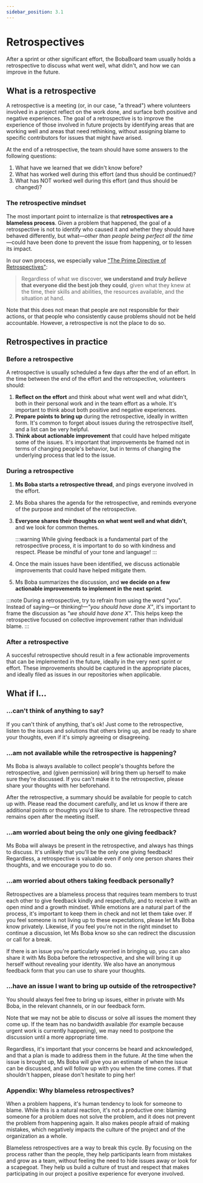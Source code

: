 ```yaml
---
sidebar_position: 3.1
---
```


# Retrospectives

After a sprint or other significant effort, the BobaBoard team usually holds a retrospective to discuss what went well,
what didn't, and how we can improve in the future.

## What is a retrospective

A retrospective is a meeting (or, in our case, "a thread") where volunteers involved in a project reflect
on the work done, and surface both positive and negative experiences. The goal of a retrospective is to
improve the experience of those involved in future projects by identifying areas that are working well
and areas that need rethinking, without assigning blame to specific contributors for issues that might
have arised.

At the end of a retrospective, the team should have some answers to the following questions:

1. What have we learned that we didn't know before?
2. What has worked well during this effort (and thus should be continued)?
3. What has NOT worked well during this effort (and thus should be changed)?

### The retrospective mindset

The most important point to internalize is that **retrospectives are a blameless process**. Given a problem
that happened, the goal of a retrospective is not to identify who caused it and whether they should have
behaved differently, but what—_other than people being perfect all the time_—could have been done to
prevent the issue from happening, or to lessen its impact.

In our own process, we especially value ["The Prime Directive of Retrospectives"](https://retrospectivewiki.org/index.php?title=The_Prime_Directive):

> Regardless of what we discover, **we understand and _truly believe_ that everyone did the best job they could**,
> given what they knew at the time, their skills and abilities, the resources available, and
> the situation at hand.

Note that this does not mean that people are not responsible for their actions, or that people who consistently
cause problems should not be held accountable. However, a retrospective is not the place to do so.

## Retrospectives in practice

### Before a retrospective

A retrospective is usually scheduled a few days after the end of an effort. In the time between the end of the
effort and the retrospective, volunteers should:

1. **Reflect on the effort** and think about what went well and what didn't, both in their personal work and
   in the team effort as a whole. It's important to think about both positive and negative experiences.
2. **Prepare points to bring up** during the retrospective, ideally in written form. It's common to forget
   about issues during the retrospective itself, and a list can be very helpful.
3. **Think about actionable improvement** that could have helped mitigate some of the issues. It's important
   that improvements be framed not in terms of changing people's behavior, but in terms of changing the
   underlying process that led to the issue.

### During a retrospective

1. **Ms Boba starts a retrospective thread**, and pings everyone involved in the effort.
2. Ms Boba shares the agenda for the retrospective, and reminds everyone of the purpose and mindset of the
   retrospective.
3. **Everyone shares their thoughts on what went well and what didn't**, and we look for common themes.

   :::warning
   While giving feedback is a fundamental part of the retrospective process, it is important to do so with
   kindness and respect. Please be mindful of your tone and language!
   :::

4. Once the main issues have been identified, we discuss actionable improvements that could have helped
   mitigate them.
5. Ms Boba summarizes the discussion, and **we decide on a few actionable improvements to implement in the
   next sprint**.

:::note
During a retrospective, try to refrain from using the word "you". Instead of saying—or thinking!—_"you should
have done X"_, it's important to frame the discussion as _"we should have done X"_. This helps keep the
retrospective focused on collective improvement rather than individual blame.
:::

### After a retrospective

A succesful retrospective should result in a few actionable improvements that can be implemented in the
future, ideally in the very next sprint or effort. These improvements should be captured in the appropriate
places, and ideally filed as issues in our repositories when applicable.

## What if I...

### ...can't think of anything to say?

If you can't think of anything, that's ok! Just come to the retrospective, listen to the issues and solutions
that others bring up, and be ready to share your thoughts, even if it's simply agreeing or disagreeing.

### ...am not available while the retrospective is happening?

Ms Boba is always available to collect people's thoughts before the retrospective, and (given permission) will
bring them up herself to make sure they're discussed. If you can't make it to the retrospective, please
share your thoughts with her beforehand.

After the retrospective, a summary should be available for people to catch up with. Please read the document
carefully, and let us know if there are additional points or thoughts you'd like to share. The retrospective
thread remains open after the meeting itself.

### ...am worried about being the only one giving feedback?

Ms Boba will always be present in the retrospective, and always has things to discuss. It's unlikely
that you'll be the only one giving feedback! Regardless, a retrospective is valuable even if only one person
shares their thoughts, and we encourage you to do so.

### ...am worried about others taking feedback personally?

Retrospectives are a blameless process that requires team members to trust each other to give feedback kindly
and respectfully, and to receive it with an open mind and a growth mindset. While emotions are a natural part
of the process, it's important to keep them in check and not let them take over. If you feel someone is
not living up to these expectations, please let Ms Boba know privately. Likewise, if you feel you're not
in the right mindset to continue a discussion, let Ms Boba know so she can redirect the discussion or call
for a break.

If there is an issue you're particularly worried in bringing up, you can also share it with Ms Boba before the
retrospective, and she will bring it up herself without revealing your identity. We also have an anonymous
feedback form that you can use to share your thoughts.

### ...have an issue I want to bring up outside of the retrospective?

You should always feel free to bring up issues, either in private with Ms Boba, in the relevant channels, or
in our feedback form.

Note that we may not be able to discuss or solve all issues the moment they come up. If the team has no
bandwidth available (for example because urgent work is currently happening), we may need to postpone the
discussion until a more appropriate time.

Regardless, it's important that your concerns be heard and acknowledged, and that a plan is made to address
them in the future. At the time when the issue is brought up, Ms Boba will give you an estimate of when
the issue can be discussed, and will follow up with you when the time comes. If that shouldn't happen,
please don't hesitate to ping her!

### Appendix: Why blameless retrospectives?

When a problem happens, it's human tendency to look for someone to blame. While this is a natural reaction,
it's not a productive one: blaming someone for a problem does not solve the problem, and it does not prevent
the problem from happening again. It also makes people afraid of making mistakes, which negatively impacts
the culture of the project and of the organization as a whole.

Blameless retrospectives are a way to break this cycle. By focusing on the process rather than the people,
they help participants learn from mistakes and grow as a team, without feeling the need to hide issues away
or look for a scapegoat. They help us build a culture of trust and respect that makes participating in our
project a positive experience for everyone involved.
